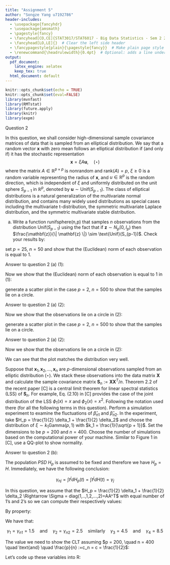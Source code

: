 ```yaml
---
title: "Assignment 5"
author: "Songze Yang u7192786"
header-includes:
  - \usepackage{fancyhdr}
  - \usepackage{amsmath}
  - \pagestyle{fancy}
  - \fancyhead[CO,CE]{STAT3017/STAT6017 - Big Data Statistics - Sem 2 2023}
  - \fancyhead[LO,LE]{}  # Clear the left side header
  - \fancypagestyle{plain}{\pagestyle{fancy}}  # Make plain page style same as fancy
  - \renewcommand{\headrulewidth}{0.4pt}  # Optional: adds a line under the header
output:
  pdf_document: 
    latex_engine: xelatex
    keep_tex: true
  html_document: default
---
```

```r
knitr::opts_chunk$set(echo = TRUE)
knitr::opts_chunk$set(eval=FALSE)
library(mvnfast)
library(RMTstat)
library(future.apply)
library(knitr)
library(expm)
```

Question 2

In this question, we shall consider high-dimensional sample covariance matrices of data that is sampled from an elliptical distribution. We say that a random vector $\mathbf{x}$ with zero mean follows an elliptical distribution if (and only if) it has the stochastic representation $$ \mathbf{x} = \xi A \mathbf{u}, \quad (\star) $$where the matrix $A \in \mathbb{R}^{p \times p}$ is nonrandom and $\text{rank}(A) = p$, $\xi \geq 0$ is a random variable representing the radius of $\mathbf{x}$, and $u \in \mathbb{R}^p$ is the random direction, which is independent of $\xi$ and uniformly distributed on the unit sphere $S_{p-1}$ in $\mathbb{R}^p$, denoted by $\mathbf{u} \sim \text{Unif}(S_{p-1})$. The class of elliptical distributions is a natural generalization of the multivariate normal distribution, and contains many widely used distributions as special cases including the multivariate t-distribution, the symmetric multivariate Laplace distribution, and the symmetric multivariate stable distribution.

(a) Write a function runifsphere(n,p) that samples $n$ observations from the distribution $\text{Unif}(S_{p-1})$ using the fact that if $\mathbf{z} \sim N_p(0, I_p)$ then $\frac{\mathbf{z}}{\| \mathbf{z} \|} \sim \text{Unif}(S_{p-1})$. Check your results by:

set $p = 25$, $n = 50$ and show that the (Euclidean) norm of each observation is equal to 1.

Answer to question 2 (a) (1):

Now we show that the (Euclidean) norm of each observation is equal to 1 in (1):

generate a scatter plot in the case $p = 2$, $n = 500$ to show that the samples lie on a circle.

Answer to question 2 (a) (2):

Now we show that the observations lie on a circle in (2):

generate a scatter plot in the case $p = 2$, $n = 500$ to show that the samples lie on a circle.

Answer to question 2 (a) (2):

Now we show that the observations lie on a circle in (2):

We can see that the plot matches the distribution very well.

Suppose that $\mathbf{x}_1, \mathbf{x}_2, \dots, \mathbf{x}_n$ are $p$-dimensional observations sampled from an elliptic distribution $(\star)$. We stack these observations into the data matrix $\mathbf{X}$ and calculate the sample covariance matrix $\mathbf{S}_n := \mathbf{X} \mathbf{X}^T / n$. Theorem 2.2 of the recent paper [C] is a central limit theorem for linear spectral statistics (LSS) of $\mathbf{S}_n$. For example, Eq. (2.10) in [C] provides the case of the joint distribution of the LSS $\phi_1(x) = x$ and $\phi_2(x) = x^2$. Following the notation used there (for all the following terms in this question). Perform a simulation experiment to examine the fluctuations of $\hat{\beta}_{n1}$ and $\hat{\beta}_{n2}$. In the experiment, take $H_p = \frac{1}{2} \delta_1 + \frac{1}{2} \delta_2$ and choose the distribution of $\xi \sim k_1 \text{Gamma}(p, 1)$ with $k_1 = \frac{1}{\sqrt{p + 1}}$. Set the dimensions to be $p = 200$ and $n = 400$. Choose the number of simulations based on the computational power of your machine. Similar to Figure 1 in [C], use a QQ-plot to show normality.

Answer to question 2 (b):

The population $PSD \ H_p$ is assumed to be fixed and therefore we have $H_p = H$. Immediately, we have the following conclusion:

$$
\gamma_{nj} = \int_{} t^jdH_p(t) = \int_{} t^jdH(t) = \gamma_j
$$

In this question, we assume that the $H_p = \frac{1}{2} \delta_1 + \frac{1}{2} \delta_2 \Rightarrow \Sigma = diag(1,..,1,2,...,2)=AA^T$ with equal number of 1's and 2's so we can compute their respectively values:

\begin{align*}
\gamma_1 = \gamma_{n1} = \int t dH_p(t) = \int t d(\frac{1}{2}\delta_1 + \frac{1}{2}\delta_2) = \frac{1}{2} \int t d\delta_1(t) + \frac{1}{2} \int t d \delta_2(t) \\
\gamma_2 = \gamma_{n2} = \int t^2 dH_p(t) = \int t^2 d(\frac{1}{2}\delta_1 + \frac{1}{2}\delta_2) = \frac{1}{2} \int t^2 d\delta_1(t) + \frac{1}{2} \int t^2 d \delta_2(t)
\end{align*}


By property:

\begin{equation*}
\int f(t) \delta_a(t)dt = f(a) \tag{1}
\end{equation*}

We have that:

\begin{align*}
\int t \, d \delta_2(t) &= 1 \\
\int t \, d \delta_2(t) &= 2 \\
\int t^2 \, d\delta_1(t) &= 1^2 \\
\int t^2 \, d\delta_2(t) &= 2^2 \\
\end{align*}



$$
\gamma_1  = \gamma_{n1} = 1.5 \quad \text{and} \quad \gamma_2 = \gamma_{n2} =2.5 \quad \text{similarly} \quad \gamma_3 = 4.5 \quad \text{and} \quad \gamma_4 = 8.5
$$

The value we need to show the CLT assuming $p = 200, \quad n = 400 \quad \text{and} \quad \frac{p}{n} :=c_n = c = \frac{1}{2}$:

\begin{align*}
\tau & = 4 \\
\beta_{n1} & = \gamma_{n1} = 1.5, \\
\beta_{n2} & = \gamma_{n2} + c_n\gamma^2_{n1} = 2.5 + \frac{1}{2} \times 1.5^2 = 3.625, \\
\nu_1 & = 0, \\
\nu_2 & = c\gamma_2 + c(\tau - 2)\gamma_1, \\
\psi_{11} & = 2c\gamma_2 + c(\tau - 2)\gamma^2_1 = 2.5 + 1.5^2 = 4.75, \\
\psi_{22} & = 8c\gamma_4 + 4c^2\gamma^2_2 + 16c^2\gamma_1\gamma_3 + 8c^3\gamma^2_1 \gamma_2 \\
& \quad + 4c(\tau - 2)(c\gamma^2_1 + \gamma_2)^2 = 125.4375
\end{align*}



Let's code up these variables into R: